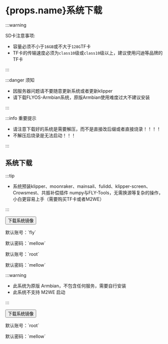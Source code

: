 



# {props.name}系统下载

:::warning

SD卡注意事项:

* 容量必须不小于`16GB`或不大于`128G`TF卡
* TF卡的传输速度必须为`class10`级或`class10`级以上，建议使用闪迪等品牌的TF卡

:::

:::danger 须知

* 因服务器问题请不要随意更新系统或者更新klipper
* 请下载FLYOS-Armbian系统，原版Armbian使用难度过大不建议安装

:::

:::info 重要提示

* 请注意下载好的系统是需要解压，而不是直接改后缀或者直接烧录！！！！
* 不解压后烧录是无法启动！！！

:::

## 系统下载

<Tabs>
  <TabItem value="flyos" label="FLYOS-Armbian(基于Armbian)" default>

:::tip

* 系统预装klipper、moonraker、mainsail、fulidd、klipper-screen、Crowsmest、共振补偿插件 numpy与FLY-Tools，无需换源等复杂的操作，小白更容易上手（需要购买TF卡或者M2WE）

:::

<Button variant="contained" disableElevation component="a" rel="noopener" href="https://cdn.mellow.klipper.cn/IMG/Beta/FlyOS_h5_3.3.4_fix_20240928.img.xz">下载系统镜像</Button>

<Tabs>
<TabItem value="fly" label="普通用户" default>
<p>默认账号：`fly`</p>
<p>默认密码：`mellow`</p>
  </TabItem>
  <TabItem value="root" label="root用户" default>
<p>默认账号：`root`</p>
<p>默认密码：`mellow`</p>
  </TabItem>
</Tabs>
  </TabItem>
<TabItem value="armbian" label="原版Armbian">

:::warning

* 此系统为原版 Armbian，不包含任何服务，需要自行安装
* 此系统不支持 M2WE 启动

:::

<Button variant="contained" color="success" disableElevation href="https://cdn.mellow.klipper.cn/IMG/Release/Armbian_22.08.0-trunk_Flypiv1_bullseye_current_5.15.52.img.xz">下载系统镜像</Button>

<p>默认账号：`root`</p>
<p>默认密码：`mellow`</p>

  </TabItem>
</Tabs>
